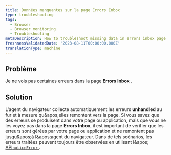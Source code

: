 ```yaml
---
title: Données manquantes sur la page Errors Inbox
type: troubleshooting
tags:
  - Browser
  - Browser monitoring
  - Troubleshooting
metaDescription: How to troubleshoot missing data in errors inbox page
freshnessValidatedDate: '2023-08-11T00:00:00.000Z'
translationType: machine
---
```


## Problème

Je ne vois pas certaines erreurs dans la page <DNT>**Errors Inbox**</DNT> .

## Solution

L&apos;agent du navigateur collecte automatiquement les erreurs <DNT>**unhandled**</DNT> au fur et à mesure qu&amp;apos;elles remontent vers la page. Si vous savez que des erreurs se produisent dans votre page ou application, mais que vous ne les voyez pas dans la page <DNT>**Errors Inbox**</DNT>, il est important de vérifier que les erreurs sont gérées par votre page ou application et ne remontent pas jusqu&amp;apos;à l&amp;apos;agent du navigateur. Dans de tels scénarios, les erreurs traitées peuvent toujours être observées en utilisant l&amp;apos; [API`noticeError` ](/docs/browser/new-relic-browser/browser-apis/noticeerror).